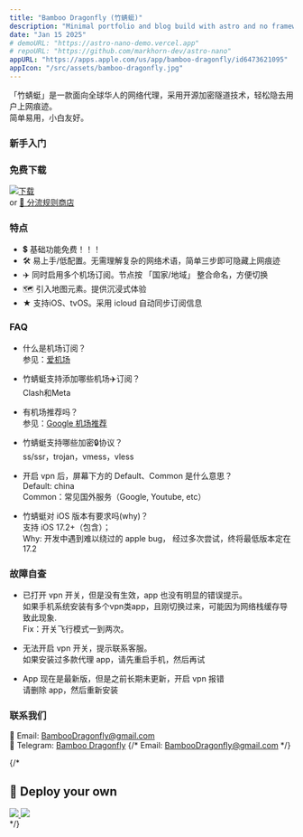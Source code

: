 ```yaml
---
title: "Bamboo Dragonfly (竹蜻蜓)"
description: "Minimal portfolio and blog build with astro and no frameworks."
date: "Jan 15 2025"
# demoURL: "https://astro-nano-demo.vercel.app"
# repoURL: "https://github.com/markhorn-dev/astro-nano"
appURL: "https://apps.apple.com/us/app/bamboo-dragonfly/id6473621095"
appIcon: "/src/assets/bamboo-dragonfly.jpg"
---
```


「竹蜻蜓」是一款面向全球华人的网络代理，采用开源加密隧道技术，轻松隐去用户上网痕迹。  
简单易用，小白友好。

### 新手入门
<YouTube class="border-4 rounded-xl border-amber-300" id="https://youtu.be/A8ZgBa1SPVY" title="竹蜻蜓(iOS)" />  

### 免费下载
<div class="flex flex-row flex-nowrap items-center gap-3">
<div class="w-1/3 max-w-40">
  <a class="box-content" href="https://apps.apple.com/us/app/bamboo-dragonfly/id6473621095">
    <img src="/download-appstore.png" alt="下载"/>
  </a>
</div>
<span>or</span>
<span>
  <a href="/apps/bamboo-dragonfly/rule-providers">🛒 分流规则商店</a>
</span>
</div>

### 特点
- 💲 基础功能免费！！！
- 🛠️ 易上手/低配置。无需理解复杂的网络术语，简单三步即可隐藏上网痕迹
- ✈️ 同时启用多个机场订阅。节点按 「国家/地域」 整合命名，方便切换
- 🗺️ 引入地图元素。提供沉浸式体验
- ★ 支持iOS、tvOS。采用 icloud 自动同步订阅信息

### FAQ
- 什么是机场订阅？   
参见：[爱机场](https://aijichang.xyz/6190/)

- 竹蜻蜓支持添加哪些机场✈️订阅？   
Clash和Meta

- 有机场推荐吗？   
参见：[Google 机场推荐](https://www.google.com.hk/search?q=%E6%9C%BA%E5%9C%BA%E6%8E%A8%E8%8D%90&oq=%E6%9C%BA%E5%9C%BA%E6%8E%A8%E8%8D%90&gs_lcrp=EgZjaHJvbWUyBggAEEUYOTILCAEQABgKGBMYgAQyDAgCEAAYChgMGBMYHjIMCAMQABgKGAwYExgeMgwIBBAuGAoYDBgTGB4yDAgFEAAYChgMGBMYHjIKCAYQABgMGBMYHjIMCAcQLhgKGAwYExgeMgoICBAAGAwYExgeMhIICRAuGAoYDBgTGB4YxwEY0QPSAQg3OTE0ajBqN6gCALACAA&sourceid=chrome&ie=UTF-8)

- 竹蜻蜓支持哪些加密🔒协议？   
ss/ssr，trojan，vmess，vless

- 开启 vpn 后，屏幕下方的 Default、Common 是什么意思？  
Default: china  
Common：常见国外服务（Google, Youtube, etc）

- 竹蜻蜓对 iOS 版本有要求吗(why)？   
支持 iOS 17.2+（包含）；  
Why: 开发中遇到难以绕过的 apple bug， 经过多次尝试，终将最低版本定在 17.2

### 故障自查

- 已打开 vpn 开关，但是没有生效，app 也没有明显的错误提示。   
如果手机系统安装有多个vpn类app，且刚切换过来，可能因为网络栈缓存导致此现象.  
Fix：开关飞行模式一到两次。

- 无法开启 vpn 开关，提示联系客服。  
如果安装过多款代理 app，请先重启手机，然后再试

- App 现在是最新版，但是之前长期未更新，开启 vpn 报错  
请删除 app，然后重新安装

### 联系我们
📧 Email: [BambooDragonfly@gmail.com](mailto:rootxigua+BambooDragonfly@gmail.com)  
🤖 Telegram: [Bamboo Dragonfly](https://t.me/+0HOqseq-ENQ0NWJh)
{/* Email: <a href="mailto:rootxigua+BambooDragonfly@gmail.com">BambooDragonfly@gmail.com</a>   */}

{/* 
## 🚀 Deploy your own

<div class="flex gap-2">
  <a target="_blank" aria-label="Deploy with Vercel" href="https://vercel.com/new/clone?repository-url=https://github.com/markhorn-dev/astro-nano">
    <img src="/deploy_vercel.svg" />
  </a>
  <a target="_blank" aria-label="Deploy with Netlify" href="https://app.netlify.com/start/deploy?repository=https://github.com/markhorn-dev/astro-nano">
    <img src="/deploy_netlify.svg" />
  </a>
</div>
 */}


